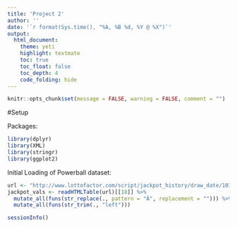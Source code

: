 ```yaml
---
title: 'Project 2'
author: ''
date: '`r format(Sys.time(), "%A, %B %d, %Y @ %X")`'
output: 
  html_document: 
    theme: yeti
    highlight: textmate
    toc: true
    toc_float: false
    toc_depth: 4
    code_folding: hide
---
```


```r
knitr::opts_chunk$set(message = FALSE, warning = FALSE, comment = "")
```


#Setup


Packages:

```r
library(dplyr)
library(XML)
library(stringr)
library(ggplot2)
```


Initial Loading of Powerball dataset:

```r
url <- "http://www.lottofactor.com/script/jackpot_history/draw_date/101"
jackpot_vals <- readHTMLTable(url)[[18]] %>% 
  mutate_all(funs(str_replace(., pattern = "Â", replacement = ""))) %>% 
  mutate_all(funs(str_trim(., "left")))
```

```r
sessionInfo()
```